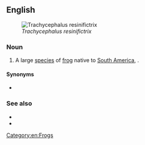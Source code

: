 ==English==
[[File:Trachycephalus resinifictrix -Warsaw Zoo, Poland-8a.jpg|right|thumb|''Trachycephalus resinifictrix'']]

===Noun===
{{en-noun}}

# A large [[species]] of [[frog]] native to [[South America]], {{taxlink|Trachycephalus resinifictrix|species|noshow=1}}.

====Synonyms====
* {{vern|mission golden-eyed treefrog}}

===See also===
* {{pedia}}
* {{specieslite|Trachycephalus resinifictrix}}

[[Category:en:Frogs]]